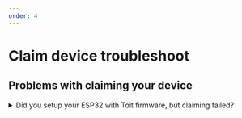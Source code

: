 ```yaml
---
order: 4
---
```


# Claim device troubleshoot

## Problems with claiming your device

<details>
  <summary>Did you setup your ESP32 with Toit firmware, but claiming failed?</summary>

<Tabs>
<Tab label="YES">

If your device was provisioned with the Toit firmware and WiFi settings, but the automatic claiming step failed. Try the following steps:

- Press the `Monitor` button in the [Web serial view](https://console.toit.io/serial) in the Toit console, to see whether the device is trying to connect to the Toit cloud with the WiFi credentials provided.

- If the device fails connecting via WiFi, you must reinstall the Toit firmware and WiFi settings in order to get your device online. Use the `Reinstall` button on the Web serial page.

- Use the `Monitor` button to make sure your device can get online. When it does, go to the Devices page, and click the `Claim` button, in order to claim the device into your Toit project.

- Copy the hardware ID from the Web serial page before claiming the device.

- If the manual claiming succeeds, your device will be visible in the [list of devices](https://console.toit.io/devices) in the Toit console.

</Tab>

<Tab label="NO">

If you have other problems or issues with getting your ESP32 setup with Toit, please reach out to the Toit engineering team. We are ready to help you get started using the Toit platform.
We are available via the integrated chat, via [Slack](https://chat.toit.io) or you can write us an email using developers@toit.io.

</Tab>
</Tabs>
</details>
